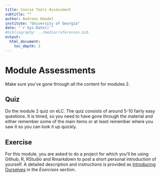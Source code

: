 ---
title: Course Tools Assessment 
subtitle: ""
author: Andreas Handel
institute: "University of Georgia"
date: "`r Sys.Date()`"
#bibliography: ../media/references.bib
output: 
  html_document:
    toc_depth: 3
---

# Module Assessments

Make sure you've gone through all the content for modules 2.

## Quiz

Do the module 2 quiz on eLC. The quiz consists of around 5-10 fairly easy questions. It is timed, so you need to have gone through the material and either remember some of the main items or at least remember where you saw it so you can look it up quickly.


## Exercise

For this module, you are asked to do a project for which you'll be using Github, R, RStudio and Rmarkdown to post a short personal introduction of yourself. A detailed description and instructions is provided as [Introducing Ourselves](./Exercise_Introducing_Ourselves.html) in the _Exercises_ section.

